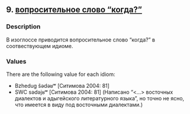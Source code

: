 ## 9. <a href =  'https://agricolamz.github.io/The_Circassian_Isoglosses_Database/9.html'>вопросительное слово "когда?"</a>
### Description

В изоглоссе приводится вопросительное слово "когда?" в соотвествующем идиоме.

### Values
There are the following value for each idiom:

* Bzhedug  ŝədəʁʷ [Ситимова 2004: 81] 
* SWC  sədəjʁʷ [Ситимова 2004: 81] (Написано "<...> восточных диалектов и адыгейского литературного языка", но точно не ясно, что имеется в виду под восточными диалектами.)


